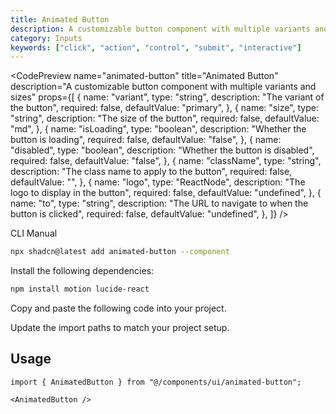 ```yaml
---
title: Animated Button
description: A customizable button component with multiple variants and sizes
category: Inputs
keywords: ["click", "action", "control", "submit", "interactive"]
---
```


<CodePreview
  name="animated-button"
  title="Animated Button"
  description="A customizable button component with multiple variants and sizes"
  props={[
    {
      name: "variant",
      type: "string",
      description: "The variant of the button",
      required: false,
      defaultValue: "primary",
    },
    {
      name: "size",
      type: "string",
      description: "The size of the button",
      required: false,
      defaultValue: "md",
    },
    {
      name: "isLoading",
      type: "boolean",
      description: "Whether the button is loading",
      required: false,
      defaultValue: "false",
    },
    {
      name: "disabled",
      type: "boolean",
      description: "Whether the button is disabled",
      required: false,
      defaultValue: "false",
    },
    {
      name: "className",
      type: "string",
      description: "The class name to apply to the button",
      required: false,
      defaultValue: "",
    },
    {
      name: "logo",
      type: "ReactNode",
      description: "The logo to display in the button",
      required: false,
      defaultValue: "undefined",
    },
    {
      name: "to",
      type: "string",
      description: "The URL to navigate to when the button is clicked",
      required: false,
      defaultValue: "undefined",
    },
  ]}
/>

<CodeTabs>

<TabsList>
  <TabsTrigger value="cli">CLI</TabsTrigger>
  <TabsTrigger value="manual">Manual</TabsTrigger>
</TabsList>
<TabsContent value="cli">

```bash
npx shadcn@latest add animated-button --component
```

</TabsContent>

<TabsContent value="manual">

<Steps>

<Step>Install the following dependencies:</Step>

```bash
npm install motion lucide-react
```

<Step>Copy and paste the following code into your project.</Step>

<ComponentSource
  name="animated-button"
  title="components/ui/animated-button.tsx"
/>

<Step>Update the import paths to match your project setup.</Step>

</Steps>

</TabsContent>

</CodeTabs>

## Usage

```tsx showLineNumbers
import { AnimatedButton } from "@/components/ui/animated-button";
```

```tsx showLineNumbers
<AnimatedButton />
```

